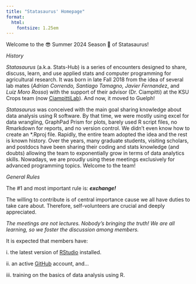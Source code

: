 ```yaml
---
title: "Statasaurus' Homepage"
format:
  html:
    fontsize: 1.25em
---
```


Welcome to the 😎 Summer 2024 Season 🌽 of Statasaurus!

*History*

*Statasaurus* (a.k.a. Stats-Hub) is a series of encounters designed to share, discuss, learn, and use applied stats and computer programming for agricultural research. It was born in late Fall 2018 from the idea of several lab mates (*Adrian Correndo, Santiago Tamagno, Javier Fernande*z, and *Luiz Moro Rosso*) with the support of their advisor (Dr. Ciampitti) at the KSU Crops team (now [CiampittiLab](https://ciampittilab.wixsite.com/ciampitti-lab)). And now, it moved to Guelph!

*Statasaurus* was conceived with the main goal sharing knowledge about data analysis using R software. By that time, we were mostly using excel for data wrangling, GraphPad Prism for plots, barely used R script files, no Rmarkdown for reports, and no version control. We didn't even know how to create an \*.Rproj file. Rapidly, the entire team adopted the idea and the rest is known history. Over the years, many graduate students, visiting scholars, and postdocs have been sharing their coding and stats knowledge (and doubts) allowing the team to exponentially grow in terms of data analytics skills. Nowadays, we are proudly using these meetings exclusively for advanced programming topics. Welcome to the team!

*General Rules*

::: callout-important
The #1 and most important rule is: ***exchange!***

The willing to contribute is of central importance cause we all have duties to take care about. Therefore, self-volunteers are crucial and deeply appreciated.
:::

::: callout-tip
*The meetings are not lectures. Nobody's bringing the truth! We are all learning, so we foster the discussion among members.*
:::

::: callout-note
It is expected that members have:

i\. the latest version of [RStudio](https://www.rstudio.com/products/rstudio/download/) installed.

ii\. an active [GitHub](https://githu.com) account, and...

iii\. training on the basics of data analysis using R.
:::
